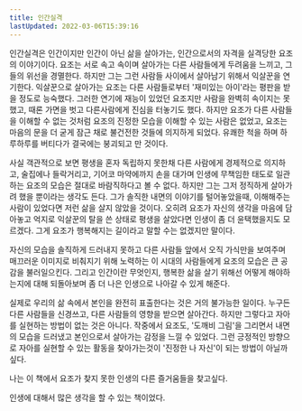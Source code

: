 ```yaml
---
title: 인간실격
lastUpdated: 2022-03-06T15:39:16
---
```



<Bookmark
    url="https://search.shopping.naver.com/book/catalog/32473290161"
    description="오직 순수함만을 갈망하던 여린 심성의 한 젊은이가 인간들의 위선과 잔인함에 의해 파멸되어 가는 과정을 그린 소설. 사회에 융화되고자 애쓰고, 순수한 것, 더럽혀지지 않은 것에 꿈을 의탁하고, 인간에 대한 구애를 시도하던 주인공이 결국 모든 것에 배반당하고 인간 실격자가 되어가는 패배의 기록을 통해 현대 사회를 고발하고 있다. "
/>

인간실격은 인간이지만 인간이 아닌 삶을 살아가는, 인간으로서의 자격을 실격당한 요조의 이야기이다. 요조는 서로 속고 속이며 살아가는 다른 사람들에게 두려움을 느끼고, 그들의 위선을 경멸한다. 하지만 그는 그런 사람들 사이에서 살아남기 위해서 익살꾼을 연기한다. 익살꾼으로 살아가는 요조는 다른 사람들로부터 '재미있는 아이'라는 평판을 받을 정도로 능숙했다. 그러한 연기에 재능이 있었던 요조지만 사람을 완벽히 속이지는 못했고, 때론 가면을 벗고 다른사람에게 진심을 터놓기도 했다. 하지만 요조가 다른 사람들을 이해할 수 없는 것처럼 요조의 진정한 모습을 이해할 수 있는 사람은 없었고, 요조는 마음의 문을 더 굳게 잠근 채로 불건전한 것들에 의지하게 되었다. 유쾌한 척을 하며 하루하루를 버티다가 결국에는 붕괴되고 만 것이다.

사실 객관적으로 보면 평생을 혼자 독립하지 못한채 다른 사람에게 경제적으로 의지하고, 술집에나 들락거리고, 기어코 마약에까지 손을 대가며 인생에 무책임한 태도로 일관하는 요조의 모습은 절대로 바람직하다고 볼 수 없다. 하지만 그는 그저 정직하게 살아가려 했을 뿐이라는 생각도 든다. 그가 솔직한 내면의 이야기를 털어놓았을때, 이해해주는 사람이 있었다면 저런 삶을 살지 않았을 것이다. 오히려 요조가 자신의 생각을 마음에 담아놓고 억지로 익살꾼의 탈을 쓴 상태로 평생을 살았다면 인생이 좀 더 윤택했을지도 모르겠다. 그게 요조가 행복해지는 길이라고 말할 수는 없겠지만 말이다.

자신의 모습을 솔직하게 드러내지 못하고 다른 사람들 앞에서 오직 가식만을 보여주며 매끄러운 이미지로 비춰지기 위해 노력하는 이 시대의 사람들에게 요조의 모습은 큰 공감을 불러일으킨다. 그리고 인간이란 무엇인지, 행복한 삶을 살기 위해선 어떻게 해야하는지에 대해 되돌아보며 좀 더 나은 인생으로 나아갈 수 있게 해준다.

실제로 우리의 삶 속에서 본인을 완전히 표출한다는 것은 거의 불가능한 일이다. 누구든 다른 사람들을 신경쓰고, 다른 사람들의 영향을 받으면 살아간다. 하지만 그렇다고 자아를 실현하는 방법이 없는 것은 아니다. 작중에서 요조도, '도깨비 그림'을 그리면서 내면의 모습을 드러냈고 본인으로서 살아가는 감정을 느낄 수 있었다. 그런 긍정적인 방향으로 자아를 실현할 수 있는 활동을 찾아가는것이 '진정한 나 자신'이 되는 방법이 아닐까 싶다.

나는 이 책에서 요조가 찾지 못한 인생의 다른 즐거움들을 찾고싶다.

인생에 대해서 많은 생각을 할 수 있는 책이었다.